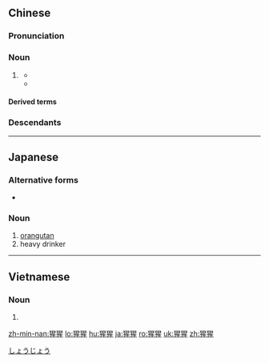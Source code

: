 ==Chinese==
{{zh-forms|alt=狌狌,生生}}
{{wikipedia|lang=zh}}

===Pronunciation===
{{zh-pron
|m=xīngxing
|c=sing1 sing1
|md=sĭng-sĭng
|mn=seng-seng
|w=1xin xin
|mc=y
|oc=y
|cat=n
}}

===Noun===
{{zh-noun}}

# {{n-g|An unspecified kind of [[ape]]; generally assumed to be [[gibbon]]s or [[orangutan]]s, since they are the only ones geographically possible.}} {{zh-mw|隻}}
#* {{zh-x|猩猩 能 言，不離 禽獸。|Even when an '''orangutan''' speaks, it still is a beast. [i.e. In order to be a civil human, one must do more than talking like one, but must act like one.]|ref=Liji}}
#* {{zh-x|猩猩 者 好{hào}酒 與 屐，人 有 取 之 者，置 二 物 以 誘 之，'''猩猩''' 始 見，必 大 罵 曰：「誘 我 也！」乃 絕走 遠去，久 而 復 來，稍稍 相勸，俄頃 俱 醉，其 足 皆 絆 於 屐，因 遂 獲 之。|The '''''xingxing''''' is a creature fond of alcohol and wooden shoes. Those who wish to capture them would set up these two objects to entice them. When '''''xingxing''''' see them, they would yell out, "You dare trap me?!" They could leave the area but would eventually return. After some encouragement among themselves, they would start drinking and become drunk, starting to put the shoes on, hence getting captured.|CL|ref='''9th cent.''', Li Zhao ([[w:zh:李肇|李肇]]), ''Supplement to the Book of Tang'' (唐國史補)}}

====Derived terms====
{{zh-der|大猩猩:gorilla|黑猩猩:chimpanzee|倭黑猩猩:bonobo|紅毛猩猩:orangutan|猩猩木|猩猩能言不離禽獸|猩猩草|金剛猩猩}}

===Descendants===
{{CJKV||しょうじょう|성성|tinh tinh}}

{{zh-cat|Primates}}

----

==Japanese==
{{ja-kanjitab|しょう|しょう|k2=じょう|yomi=o|r=y}}

===Alternative forms===
* {{l|ja|猩々}}

===Noun===
{{ja-noun|しょうじょう}}

# [[orangutan]]
# heavy drinker

[[Category:ja:Primates|しょうじょう]]

----

==Vietnamese==
{{vi-hantutab}}

===Noun===
{{vi-hantu}}

# {{han tu form of|tinh tinh|[[chimpanzee]]}}

[[zh-min-nan:猩猩]]
[[lo:猩猩]]
[[hu:猩猩]]
[[ja:猩猩]]
[[ro:猩猩]]
[[uk:猩猩]]
[[zh:猩猩]]